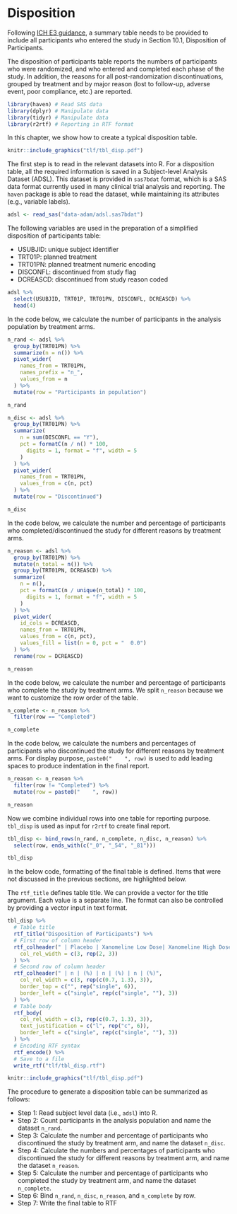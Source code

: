 # Disposition {#disposition}

Following [ICH E3 guidance](https://database.ich.org/sites/default/files/E3_Guideline.pdf),
a summary table needs to be provided to include all participants who entered the study in Section 10.1, Disposition of Participants.

The disposition of participants table reports the numbers of participants who were randomized,
and who entered and completed each phase of the study.
In addition, the reasons for all post-randomization discontinuations,
grouped by treatment and by major reason (lost to follow-up, adverse event, poor compliance, etc.) are reported.

```r
library(haven) # Read SAS data
library(dplyr) # Manipulate data
library(tidyr) # Manipulate data
library(r2rtf) # Reporting in RTF format
```

In this chapter, we show how to create a typical disposition table.

```r
knitr::include_graphics("tlf/tbl_disp.pdf")
```

The first step is to read in the relevant datasets into R.
For a disposition table, all the required information is saved in a Subject-level Analysis Dataset (ADSL).
This dataset is provided in `sas7bdat` format, which is a SAS data format currently used in many clinical trial analysis and reporting.
The `haven` package is able to read the dataset, while maintaining its attributes (e.g., variable labels).

```r
adsl <- read_sas("data-adam/adsl.sas7bdat")
```

The following variables are used in the preparation of a simplified disposition of participants table:

- USUBJID: unique subject identifier
- TRT01P: planned treatment
- TRT01PN: planned treatment numeric encoding
- DISCONFL: discontinued from study flag
- DCREASCD: discontinued from study reason coded

```r
adsl %>%
  select(USUBJID, TRT01P, TRT01PN, DISCONFL, DCREASCD) %>%
  head(4)
```

In the code below, we calculate the number of participants in the analysis population by treatment arms.

```r
n_rand <- adsl %>%
  group_by(TRT01PN) %>%
  summarize(n = n()) %>%
  pivot_wider(
    names_from = TRT01PN,
    names_prefix = "n_",
    values_from = n
  ) %>%
  mutate(row = "Participants in population")

n_rand
```

```r
n_disc <- adsl %>%
  group_by(TRT01PN) %>%
  summarize(
    n = sum(DISCONFL == "Y"),
    pct = formatC(n / n() * 100,
      digits = 1, format = "f", width = 5
    )
  ) %>%
  pivot_wider(
    names_from = TRT01PN,
    values_from = c(n, pct)
  ) %>%
  mutate(row = "Discontinued")

n_disc
```

In the code below, we calculate the number and percentage of
participants who completed/discontinued the study for different reasons by treatment arms.

```r
n_reason <- adsl %>%
  group_by(TRT01PN) %>%
  mutate(n_total = n()) %>%
  group_by(TRT01PN, DCREASCD) %>%
  summarize(
    n = n(),
    pct = formatC(n / unique(n_total) * 100,
      digits = 1, format = "f", width = 5
    )
  ) %>%
  pivot_wider(
    id_cols = DCREASCD,
    names_from = TRT01PN,
    values_from = c(n, pct),
    values_fill = list(n = 0, pct = "  0.0")
  ) %>%
  rename(row = DCREASCD)

n_reason
```

In the code below, we calculate the number and percentage of participants who complete the study by treatment arms.
We split `n_reason` because we want to customize the row order of the table.

```r
n_complete <- n_reason %>%
  filter(row == "Completed")

n_complete
```

In the code below, we calculate the numbers and percentages of participants who discontinued the study for different reasons by treatment arms.
For display purpose, `paste0("    ", row)` is used to add leading spaces to produce indentation in the final report.

```r
n_reason <- n_reason %>%
  filter(row != "Completed") %>%
  mutate(row = paste0("    ", row))

n_reason
```

Now we combine individual rows into one table for reporting purpose.
`tbl_disp` is used as input for `r2rtf` to create final report.

```r
tbl_disp <- bind_rows(n_rand, n_complete, n_disc, n_reason) %>%
  select(row, ends_with(c("_0", "_54", "_81")))

tbl_disp
```

In the below code, formatting of the final table is defined.
Items that were not discussed in the previous sections, are highlighted below.

The `rtf_title` defines table title.
We can provide a vector for the title argument.
Each value is a separate line.
The format can also be controlled by providing a vector input in text format.

```r
tbl_disp %>%
  # Table title
  rtf_title("Disposition of Participants") %>%
  # First row of column header
  rtf_colheader(" | Placebo | Xanomeline Low Dose| Xanomeline High Dose",
    col_rel_width = c(3, rep(2, 3))
  ) %>%
  # Second row of column header
  rtf_colheader(" | n | (%) | n | (%) | n | (%)",
    col_rel_width = c(3, rep(c(0.7, 1.3), 3)),
    border_top = c("", rep("single", 6)),
    border_left = c("single", rep(c("single", ""), 3))
  ) %>%
  # Table body
  rtf_body(
    col_rel_width = c(3, rep(c(0.7, 1.3), 3)),
    text_justification = c("l", rep("c", 6)),
    border_left = c("single", rep(c("single", ""), 3))
  ) %>%
  # Encoding RTF syntax
  rtf_encode() %>%
  # Save to a file
  write_rtf("tlf/tbl_disp.rtf")
```

```r
knitr::include_graphics("tlf/tbl_disp.pdf")
```

The procedure to generate a disposition table can be summarized as follows:

- Step 1: Read subject level data (i.e., `adsl`) into R.
- Step 2: Count participants in the analysis population and name the dataset `n_rand`.
- Step 3: Calculate the number and percentage of participants who discontinued the study by treatment arm, and name the dataset `n_disc`.
- Step 4: Calculate the numbers and percentages of participants who discontinued the study for different reasons by treatment arm,
  and name the dataset `n_reason`.
- Step 5: Calculate the number and percentage of participants who completed the study by treatment arm, and name the dataset `n_complete`.
- Step 6: Bind `n_rand`, `n_disc`, `n_reason`, and `n_complete` by row.
- Step 7: Write the final table to RTF

